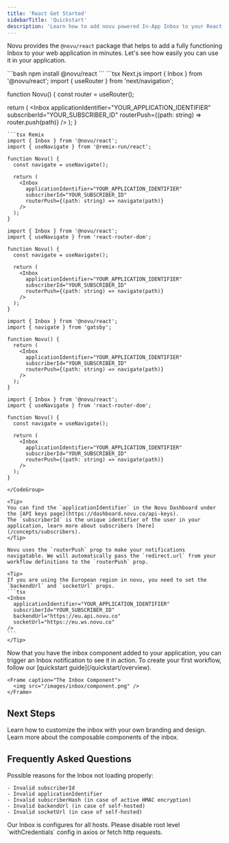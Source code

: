 ```yaml
---
title: 'React Get Started'
sidebarTitle: 'Quickstart'
description: 'Learn how to add novu powered In-App Inbox to your React app'
---
```


Novu provides the `@novu/react` package that helps to add a fully functioning Inbox to your web application in minutes. Let's see how easily you can use it in your application.

<Steps>
  <Step title="Install the Inbox package">
```bash
npm install @novu/react
```
  </Step>
  <Step title="Add the inbox code to your react file">
    <CodeGroup>
```tsx Next.js
import { Inbox } from '@novu/react';
import { useRouter } from 'next/navigation';

function Novu() {
  const router = useRouter();

  return (
    <Inbox
      applicationIdentifier="YOUR_APPLICATION_IDENTIFIER"
      subscriberId="YOUR_SUBSCRIBER_ID"
      routerPush={(path: string) =>  router.push(path)}
    />
  );
}
```
```tsx Remix
import { Inbox } from '@novu/react';
import { useNavigate } from '@remix-run/react';

function Novu() {
  const navigate = useNavigate();

  return (
    <Inbox
      applicationIdentifier="YOUR_APPLICATION_IDENTIFIER"
      subscriberId="YOUR_SUBSCRIBER_ID"
      routerPush={(path: string) => navigate(path)}
    />
  );
}
```
```tsx React Router
import { Inbox } from '@novu/react';
import { useNavigate } from 'react-router-dom';

function Novu() {
  const navigate = useNavigate();

  return (
    <Inbox
      applicationIdentifier="YOUR_APPLICATION_IDENTIFIER"
      subscriberId="YOUR_SUBSCRIBER_ID"
      routerPush={(path: string) => navigate(path)}
    />
  );
}
```
```tsx Gatsby
import { Inbox } from '@novu/react';
import { navigate } from 'gatsby';

function Novu() {
  return (
    <Inbox
      applicationIdentifier="YOUR_APPLICATION_IDENTIFIER"
      subscriberId="YOUR_SUBSCRIBER_ID"
      routerPush={(path: string) => navigate(path)}
    />
  );
}
```
```tsx Create React App
import { Inbox } from '@novu/react';
import { useNavigate } from 'react-router-dom';

function Novu() {
  const navigate = useNavigate();

  return (
    <Inbox
      applicationIdentifier="YOUR_APPLICATION_IDENTIFIER"
      subscriberId="YOUR_SUBSCRIBER_ID"
      routerPush={(path: string) => navigate(path)}
    />
  );
}
```
    </CodeGroup>

    <Tip>
    You can find the `applicationIdentifier` in the Novu Dashboard under the [API keys page](https://dashboard.novu.co/api-keys).
    The `subscriberId` is the unique identifier of the user in your application, learn more about subscribers [here](/concepts/subscribers).
    </Tip>

    Novu uses the `routerPush` prop to make your notifications navigatable. We will automatically pass the `redirect.url` from your workflow definitions to the `routerPush` prop.

    <Tip>
    If you are using the European region in novu, you need to set the `backendUrl` and `socketUrl` props.
    ```tsx
    <Inbox
      applicationIdentifier="YOUR_APPLICATION_IDENTIFIER"
      subscriberId="YOUR_SUBSCRIBER_ID"
      backendUrl="https://eu.api.novu.co"
      socketUrl="https://eu.ws.novu.co"
    />
    ```
    </Tip>
  </Step>
  <Step title="Trigger a notification">
    Now that you have the inbox component added to your application, you can trigger an Inbox notification to see it in action.
    To create your first workflow, follow our [quickstart guide](/quickstart/overview).

    <Frame caption="The Inbox Component">
      <img src="/images/inbox/component.png" />
    </Frame>
  </Step>
</Steps>

## Next Steps

<CardGroup cols={2}>
  <Card title="Customize the inbox" href="/inbox/react/styling">
    Learn how to customize the inbox with your own branding and design.
  </Card>
  <Card
    title="Learn the components"
    href="/inbox/react/components/overview"
  >
    Learn more about the composable components of the inbox.
  </Card>
</CardGroup>

## Frequently Asked Questions

<AccordionGroup>
  <Accordion title="The Inbox is not loading properly.">

Possible reasons for the Inbox not loading properly:

    - Invalid subscriberId
    - Invalid applicationIdentifier
    - Invalid subscriberHash (in case of active HMAC encryption)
    - Invalid backendUrl (in case of self-hosted)
    - Invalid socketUrl (in case of self-hosted)

  </Accordion>

  <Accordion title="How to fix CORS error with Inbox?">
  Our Inbox is configures for all hosts. Please disable root level `withCredentials` config in axios or fetch http requests.

  </Accordion>
</AccordionGroup>
